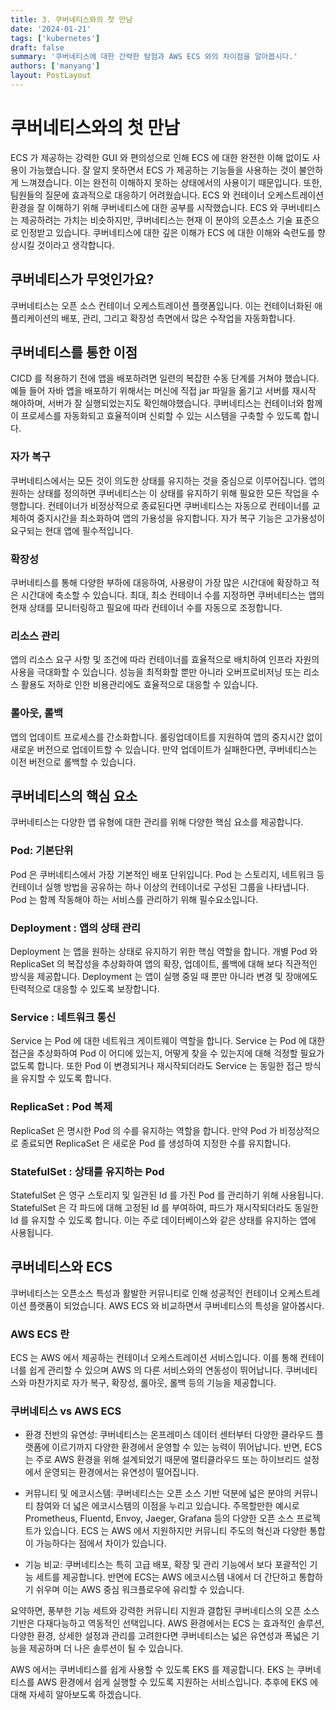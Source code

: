 ```yaml
---
title: 3. 쿠버네티스와의 첫 만남
date: '2024-01-21'
tags: ['kubernetes']
draft: false
summary: '쿠버네티스에 대한 간략한 탐험과 AWS ECS 와의 차이점을 알아봅시다.'
authors: ['manyang']
layout: PostLayout
---
```


# 쿠버네티스와의 첫 만남

ECS 가 제공하는 강력한 GUI 와 편의성으로 인해 ECS 에 대한 완전한 이해 없이도 사용이 가능했습니다.
잘 알지 못하면서 ECS 가 제공하는 기능들을 사용하는 것이 불안하게 느껴졌습니다. 이는 완전히 이해하지 못하는 상태에서의 사용이기 때문입니다. 또한, 팀원들의 질문에 효과적으로 대응하기 어려웠습니다.
ECS 와 컨테이너 오케스트레이션 환경을 잘 이해하기 위해 쿠버네티스에 대한 공부를 시작했습니다.
ECS 와 쿠버네티스는 제공하려는 가치는 비슷하지만, 쿠버네티스는 현재 이 분야의 오픈소스 기술 표준으로 인정받고 있습니다.
쿠버네티스에 대한 깊은 이해가 ECS 에 대한 이해와 숙련도를 향상시킬 것이라고 생각합니다.

## 쿠버네티스가 무엇인가요?

쿠버네티스는 오픈 소스 컨테이너 오케스트레이션 플랫폼입니다. 이는 컨테이너화된 애플리케이션의 배포, 관리, 그리고 확장성 측면에서 많은 수작업을 자동화합니다.

## 쿠버네티스를 통한 이점

CICD 를 적용하기 전에 앱을 배포하려면 일련의 복잡한 수동 단계를 거쳐야 했습니다. 예들 들어 자바 앱을 배포하기 위해서는 머신에 직접 jar 파일을 옮기고 서버를 재시작 해야하며, 서버가 잘 실행되었는지도 확인해야했습니다.
쿠버네티스는 컨테이너와 함께 이 프로세스를 자동화되고 효율적이며 신뢰할 수 있는 시스템을 구축할 수 있도록 합니다.

### 자가 복구

쿠버네티스에서는 모든 것이 의도한 상태를 유지하는 것을 중심으로 이루어집니다.
앱의 원하는 상태를 정의하면 쿠버네티스는 이 상태를 유지하기 위해 필요한 모든 작업을 수행합니다.
컨테이너가 비정상적으로 종료된다면 쿠버네티스는 자동으로 컨테이너를 교체하여 중지시간을 최소화하여 앱의 가용성을 유지합니다.
자가 복구 기능은 고가용성이 요구되는 현대 앱에 필수적입니다.

### 확장성

쿠버네티스를 통해 다양한 부하에 대응하여, 사용량이 가장 많은 시간대에 확장하고 적은 시간대에 축소할 수 있습니다.
최대, 최소 컨테이너 수를 지정하면 쿠버네티스는 앱의 현재 상태를 모니터링하고 필요에 따라 컨테이너 수를 자동으로 조정합니다.

### 리소스 관리

앱의 리소스 요구 사항 및 조건에 따라 컨테이너를 효율적으로 배치하여 인프라 자원의 사용을 극대화할 수 있습니다.
성능을 최적화할 뿐만 아니라 오버프로비저닝 또는 리소스 활용도 저하로 인한 비용관리에도 효율적으로 대응할 수 있습니다.

### 롤아웃, 롤백

앱의 업데이트 프로세스를 간소화합니다. 롤링업데이트를 지원하여 앱의 중지시간 없이 새로운 버전으로 업데이트할 수 있습니다.
만약 업데이트가 실패한다면, 쿠버네티스는 이전 버전으로 롤백할 수 있습니다.


## 쿠버네티스의 핵심 요소

쿠버네티스는 다양한 앱 유형에 대한 관리를 위해 다양한 핵심 요소를 제공합니다.

### Pod: 기본단위

Pod 은 쿠버네티스에서 가장 기본적인 배포 단위입니다. Pod 는 스토리지, 네트워크 등 컨테이너 실행 방법을 공유하는 하나 이상의 컨테이너로 구성된 그룹을 나타냅니다.
Pod 는 함께 작동해야 하는 서비스를 관리하기 위해 필수요소입니다.

### Deployment : 앱의 상태 관리

Deployment 는 앱을 원하는 상태로 유지하기 위한 핵심 역할을 합니다.
개별 Pod 와 ReplicaSet 의 복잡성을 추상화하여 앱의 확장, 업데이트, 롤백에 대해 보다 직관적인 방식을 제공합니다.
Deployment 는 앱이 실행 중일 때 뿐만 아니라 변경 및 장애에도 탄력적으로 대응할 수 있도록 보장합니다.

### Service : 네트워크 통신

Service 는 Pod 에 대한 네트워크 게이트웨이 역할을 합니다.
Service 는 Pod 에 대한 접근을 추상화하여 Pod 이 어디에 있는지, 어떻게 찾을 수 있는지에 대해 걱정할 필요가 없도록 합니다.
또한 Pod 이 변경되거나 재시작되더라도 Service 는 동일한 접근 방식을 유지할 수 있도록 합니다.

### ReplicaSet : Pod 복제

ReplicaSet 은 명시한 Pod 의 수를 유지하는 역할을 합니다.
만약 Pod 가 비정상적으로 종료되면 ReplicaSet 은 새로운 Pod 를 생성하여 지정한 수를 유지합니다.

### StatefulSet : 상태를 유지하는 Pod

StatefulSet 은 영구 스토리지 및 일관된 Id 를 가진 Pod 를 관리하기 위해 사용됩니다.
StatefulSet 은 각 파드에 대해 고정된 Id 를 부여하여, 파드가 재시작되더라도 동일한 Id 를 유지할 수 있도록 합니다.
이는 주로 데이터베이스와 같은 상태를 유지하는 앱에 사용됩니다.


## 쿠버네티스와 ECS

쿠버네티스는 오픈소스 특성과 활발한 커뮤니티로 인해 성공적인 컨테이너 오케스트레이션 플랫폼이 되었습니다. AWS ECS 와 비교하면서 쿠버네티스의 특성을 알아봅시다.

### AWS ECS 란

ECS 는 AWS 에서 제공하는 컨테이너 오케스트레이션 서비스입니다. 이를 통해 컨테이너를 쉽게 관리할 수 있으며 AWS 의 다른 서비스와의 연동성이 뛰어납니다.
쿠버네티스와 마찬가지로 자가 복구, 확장성, 롤아웃, 롤백 등의 기능을 제공합니다.

### 쿠버네티스 vs AWS ECS

- 환경 전반의 유연성: 쿠버네티스는 온프레미스 데이터 센터부터 다양한 클라우드 플랫폼에 이르기까지 다양한 환경에서 운영할 수 있는 능력이 뛰어납니다. 반면, ECS 는 주로 AWS 환경을 위해 설계되었기 때문에 멀티클라우드 또는 하이브리드 설정에서 운영되는 환경에서는 유연성이 떨어집니다.

- 커뮤니티 및 에코시스템: 쿠버네티스는 오픈 소스 기반 덕분에 넓은 분야의 커뮤니티 참여와 더 넓은 에코시스템의 이점을 누리고 있습니다. 주목할만한 예시로 Prometheus, Fluentd, Envoy, Jaeger, Grafana 등의 다양한 오픈 소스 프로젝트가 있습니다.
ECS 는 AWS 에서 지원하지만 커뮤니티 주도의 혁신과 다양한 통합이 가능하다는 점에서 차이가 있습니다.

- 기능 비교: 쿠버네티스는 특히 고급 배포, 확장 및 관리 기능에서 보다 포괄적인 기능 세트를 제공합니다. 반면에 ECS는 AWS 에코시스템 내에서 더 간단하고 통합하기 쉬우며 이는 AWS 중심 워크플로우에 유리할 수 있습니다.

요약하면, 풍부한 기능 세트와 강력한 커뮤니티 지원과 결합된 쿠버네티스의 오픈 소스 기반은 다재다능하고 역동적인 선택입니다.
AWS 환경에서는 ECS 는 효과적인 솔루션, 다양한 환경, 상세한 설정과 관리를 고려한다면 쿠버네티스는 넓은 유연성과 폭넓은 기능을 제공하며 더 나은 솔루션이 될 수 있습니다.

AWS 에서는 쿠버네티스를 쉽게 사용할 수 있도록 EKS 를 제공합니다. EKS 는 쿠버네티스를 AWS 환경에서 쉽게 실행할 수 있도록 지원하는 서비스입니다. 추후에 EKS 에 대해 자세히 알아보도록 하겠습니다.